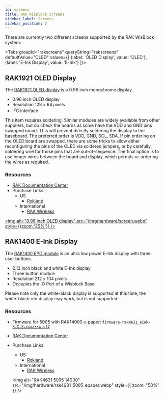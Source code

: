```yaml
---
id: screens
title: RAK WisBlock Screens
sidebar_label: Screens
sidebar_position: 2
---
```



There are currently two different screens supported by the RAK WisBlock system:

<Tabs
groupId="rakscreens"
queryString="rakscreens"
defaultValue="OLED"
values={[
{label: 'OLED Display', value: 'OLED'},
{label: 'E-Ink Display', value: 'E-Ink'}
]}>
<TabItem value="OLED">

## RAK1921 OLED Display

The [RAK1921 OLED display](https://store.rakwireless.com/products/rak1921-oled-display-panel) is a 0.96 inch monochrome display.

- 0.96 inch OLED display
- Resolution 128 x 64 pixels
- I<sup>2</sup>C interface

This item requires soldering.
Similar modules are widely available from other suppliers, but do check the boards as some have the VDD and GND pins swapped round. This will prevent directly soldering the display to the baseboard. The preferred order is VDD, GND, SCL, SDA.
If pin ordering on the OLED board are swapped, there are some tricks to allow either reconfiguring the pins of the OLED via soldered jumpers, or by carefully soldering wire for those pins that are out-of-sequence. The final option is to use longer wires between the board and display, which permits re-ordering the wires as required.

### Resources
- [RAK Documentation Center](https://docs.rakwireless.com/Product-Categories/WisBlock/RAK1921/Overview/#product-description)
- Purchase Links:
  - US
    - [Rokland](https://store.rokland.com/products/rak-wireless-wisblock-oled-display-rak1921-pid-110004)
  - International
    - [RAK Wireless](https://store.rakwireless.com/products/rak1921-oled-display-panel)

[<img alt="0.96 inch OLED display" src="/img/hardware/screen.webp" style={{zoom:'25%'}} />](/img/hardware/screen.webp)

</TabItem>
<TabItem value="E-Ink">

## RAK1400 E-Ink Display

The [RAK1400 EPD module](https://store.rakwireless.com/products/wisblock-epd-module-rak14000) is an ultra low power E-Ink display with three user buttons.

- 2.13 inch black and white E-Ink display
- Three button module
- Resolution 212 x 104 pixels
- Occupies the IO Port of a Wisblock Base

Please note only the white-black display is supported at this time, the white-black-red display may work, but is not supported.  


### Resources
- Firmware for 5005 with RAK14000 e-paper: [`firmware-rak4631_eink-X.X.X.xxxxxxx.uf2`](/downloads)
- [RAK Documentation Center](https://docs.rakwireless.com/Product-Categories/WisBlock/RAK14000/Overview/#product-description)
- Purchase Links:
  - US
    - [Rokland](https://store.rokland.com/products/rak-wireless-wisblock-epd-module-rak14000-pid-110024)
  - International
    - [RAK Wireless](https://store.rakwireless.com/products/wisblock-epd-module-rak14000)

  <img
    alt="RAK4631 5005 14000"
    src="/img/hardware/rak4631_5005_epaper.webp"
    style={{ zoom: "50%" }}
  />

</TabItem>
</Tabs>